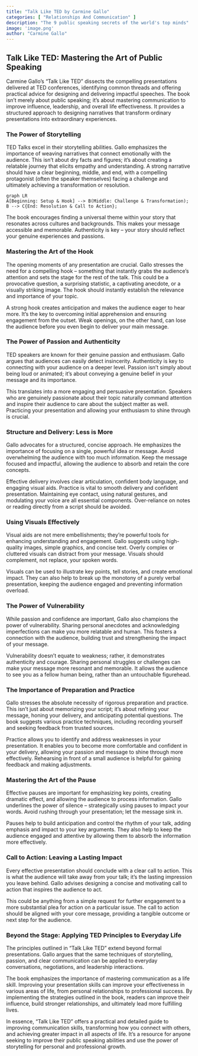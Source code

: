 ```yaml
---
title: "Talk Like TED by Carmine Gallo"
categories: [ "Relationships And Communication" ]
description: "The 9 public speaking secrets of the world's top minds"
image: 'image.png'
author: "Carmine Gallo"
---
```

## Talk Like TED: Mastering the Art of Public Speaking

Carmine Gallo's "Talk Like TED" dissects the compelling presentations delivered at TED conferences, identifying common threads and offering practical advice for designing and delivering impactful speeches. The book isn't merely about public speaking; it's about mastering communication to improve influence, leadership, and overall life effectiveness. It provides a structured approach to designing narratives that transform ordinary presentations into extraordinary experiences.


### The Power of Storytelling

TED Talks excel in their storytelling abilities. Gallo emphasizes the importance of weaving narratives that connect emotionally with the audience.  This isn't about dry facts and figures; it's about creating a relatable journey that elicits empathy and understanding.  A strong narrative should have a clear beginning, middle, and end, with a compelling protagonist (often the speaker themselves) facing a challenge and ultimately achieving a transformation or resolution.

```mermaid
graph LR
A[Beginning: Setup & Hook] --> B(Middle: Challenge & Transformation);
B --> C{End: Resolution & Call to Action};
```

The book encourages finding a universal theme within your story that resonates across cultures and backgrounds. This makes your message accessible and memorable.  Authenticity is key – your story should reflect your genuine experiences and passions.


### Mastering the Art of the Hook

The opening moments of any presentation are crucial. Gallo stresses the need for a compelling hook – something that instantly grabs the audience's attention and sets the stage for the rest of the talk. This could be a provocative question, a surprising statistic, a captivating anecdote, or a visually striking image.  The hook should instantly establish the relevance and importance of your topic.

A strong hook creates anticipation and makes the audience eager to hear more.  It's the key to overcoming initial apprehension and ensuring engagement from the outset.  Weak openings, on the other hand, can lose the audience before you even begin to deliver your main message.


### The Power of Passion and Authenticity

TED speakers are known for their genuine passion and enthusiasm.  Gallo argues that audiences can easily detect insincerity.  Authenticity is key to connecting with your audience on a deeper level.   Passion isn't simply about being loud or animated; it's about conveying a genuine belief in your message and its importance.

This translates into a more engaging and persuasive presentation.   Speakers who are genuinely passionate about their topic naturally command attention and inspire their audience to care about the subject matter as well.  Practicing your presentation and allowing your enthusiasm to shine through is crucial.


### Structure and Delivery: Less is More

Gallo advocates for a structured, concise approach.  He emphasizes the importance of focusing on a single, powerful idea or message.  Avoid overwhelming the audience with too much information.  Keep the message focused and impactful, allowing the audience to absorb and retain the core concepts.

Effective delivery involves clear articulation, confident body language, and engaging visual aids. Practice is vital to smooth delivery and confident presentation.  Maintaining eye contact, using natural gestures, and modulating your voice are all essential components.  Over-reliance on notes or reading directly from a script should be avoided.


###  Using Visuals Effectively

Visual aids are not mere embellishments; they're powerful tools for enhancing understanding and engagement.  Gallo suggests using high-quality images, simple graphics, and concise text.  Overly complex or cluttered visuals can distract from your message.  Visuals should complement, not replace, your spoken words.

Visuals can be used to illustrate key points, tell stories, and create emotional impact. They can also help to break up the monotony of a purely verbal presentation, keeping the audience engaged and preventing information overload.


###  The Power of Vulnerability

While passion and confidence are important, Gallo also champions the power of vulnerability. Sharing personal anecdotes and acknowledging imperfections can make you more relatable and human. This fosters a connection with the audience, building trust and strengthening the impact of your message.

Vulnerability doesn't equate to weakness; rather, it demonstrates authenticity and courage.  Sharing personal struggles or challenges can make your message more resonant and memorable.  It allows the audience to see you as a fellow human being, rather than an untouchable figurehead.


### The Importance of Preparation and Practice

Gallo stresses the absolute necessity of rigorous preparation and practice.  This isn't just about memorizing your script; it's about refining your message, honing your delivery, and anticipating potential questions. The book suggests various practice techniques, including recording yourself and seeking feedback from trusted sources.

Practice allows you to identify and address weaknesses in your presentation. It enables you to become more comfortable and confident in your delivery, allowing your passion and message to shine through more effectively. Rehearsing in front of a small audience is helpful for gaining feedback and making adjustments.


###  Mastering the Art of the Pause

Effective pauses are important for emphasizing key points, creating dramatic effect, and allowing the audience to process information. Gallo underlines the power of silence – strategically using pauses to impact your words. Avoid rushing through your presentation; let the message sink in.

Pauses help to build anticipation and control the rhythm of your talk, adding emphasis and impact to your key arguments.  They also help to keep the audience engaged and attentive by allowing them to absorb the information more effectively.


###  Call to Action: Leaving a Lasting Impact

Every effective presentation should conclude with a clear call to action.  This is what the audience will take away from your talk; it's the lasting impression you leave behind.   Gallo advises designing a concise and motivating call to action that inspires the audience to act.

This could be anything from a simple request for further engagement to a more substantial plea for action on a particular issue.  The call to action should be aligned with your core message, providing a tangible outcome or next step for the audience.


###  Beyond the Stage: Applying TED Principles to Everyday Life

The principles outlined in "Talk Like TED" extend beyond formal presentations.  Gallo argues that the same techniques of storytelling, passion, and clear communication can be applied to everyday conversations, negotiations, and leadership interactions.

The book emphasizes the importance of mastering communication as a life skill. Improving your presentation skills can improve your effectiveness in various areas of life, from personal relationships to professional success. By implementing the strategies outlined in the book, readers can improve their influence, build stronger relationships, and ultimately lead more fulfilling lives.


In essence, "Talk Like TED" offers a practical and detailed guide to improving communication skills, transforming how you connect with others, and achieving greater impact in all aspects of life.  It's a resource for anyone seeking to improve their public speaking abilities and use the power of storytelling for personal and professional growth.

